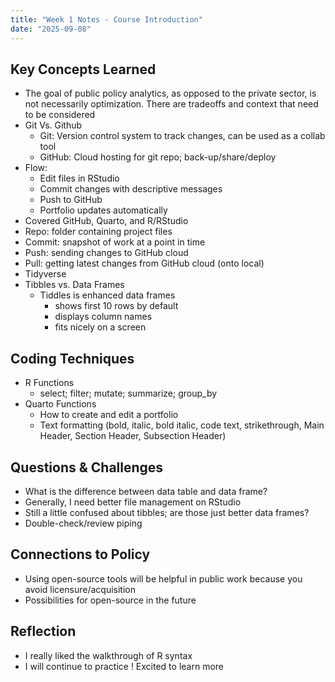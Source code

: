 ```yaml
---
title: "Week 1 Notes - Course Introduction"
date: "2025-09-08"
---
```


## Key Concepts Learned
- The goal of public policy analytics, as opposed to the private sector, is not necessarily optimization. There are tradeoffs and context that need to be considered
- Git Vs. Github
  - Git: Version control system to track changes, can be used as a collab tool
  - GitHub: Cloud hosting for git repo; back-up/share/deploy
- Flow: 
  - Edit files in RStudio
  - Commit changes with descriptive messages
  - Push to GitHub
  - Portfolio updates automatically
- Covered GitHub, Quarto, and R/RStudio
- Repo: folder containing project files
- Commit: snapshot of work at a point in time
- Push: sending changes to GitHub cloud
- Pull: getting latest changes from GitHub cloud (onto local) 
- Tidyverse 
- Tibbles vs. Data Frames
  - Tiddles is enhanced data frames
    - shows first 10 rows by default
    - displays column names
    - fits nicely on a screen 

## Coding Techniques
- R Functions
  - select; filter; mutate; summarize; group_by
- Quarto Functions
  - How to create and edit a portfolio
  - Text formatting (bold, italic, bold italic, code text, strikethrough, Main Header, Section Header, Subsection Header)

## Questions & Challenges
- What is the difference between data table and data frame? 
- Generally, I need better file management on RStudio
- Still a little confused about tibbles; are those just better data frames? 
- Double-check/review piping 

## Connections to Policy
- Using open-source tools will be helpful in public work because you avoid licensure/acquisition
- Possibilities for open-source in the future

## Reflection
- I really liked the walkthrough of R syntax
- I will continue to practice ! Excited to learn more 

